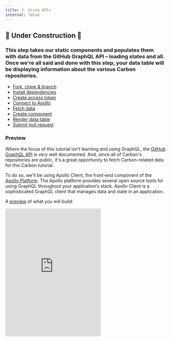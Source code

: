 ```yaml
---
title: 3. Using APIs
internal: false
---
```


## 🚧 Under Construction 🚧

### This step takes our static components and populates them with data from the GitHub GraphQL API – loading states and all. Once we're all said and done with this step, your data table will be displaying information about the various Carbon repositories.

<AnchorLinks>

- [Fork, clone & branch](#fork-clone--branch)
- [Install dependencies](#install-dependencies)
- [Create access token](#create-access-token)
- [Connect to Apollo](#create-access-token)
- [Fetch data](#fetch-data)
- [Create component](#create-component)
- [Render data table](#render-data-table)
- [Submit pull request](#submit-pull-request)

</AnchorLinks>

### Preview

Where the focus of this tutorial isn't learning and using GraphQL, the [GitHub GraphQL API](https://developer.github.com/v4/) is very well documented. And, since all of Carbon's repositories are public, it's a great opportunity to fetch Carbon-related data for this Carbon tutorial.

To do so, we'll be using Apollo Client, the front-end component of the [Apollo Platform](https://www.apollographql.com/docs/intro/platform). The Apollo platform provides several open source tools for using GraphQL throughout your application’s stack. Apollo Client is a sophisticated GraphQL client that manages data and state in an application.

A [preview](https://react-step-4--carbon-tutorial.netlify.com) of what you will build:

<Row>
  <Column offsetLg="4">
    <iframe
      height="400"
      title="Carbon Tutorial Step 3"
      src="https://react-step-4--carbon-tutorial.netlify.com"
      frameBorder="no"
      allowtransparency="true"
      allowFullScreen={true}
      class="bx--iframe bx--iframe--border"
    />
  </Column>
</Row>

## Fork, clone & branch

This tutorial has an accompanying GitHub repository called [carbon-tutorial](https://github.com/carbon-design-system/carbon-tutorial) that we'll use as a starting point for each step. If you haven't forked and cloned that repository yet, and haven't added the upstream remote, go ahead and do so by following the [step 1 instructions](/tutorial/react-step-1#fork-clone--branch).

### Branch

With your repository all set up, let's check out the branch for this tutorial step's starting point.

```bash
$ git fetch upstream
$ git checkout -b react-step-3 upstream/react-step-3
```

### Build & start app

Install the app's dependencies:

```bash
$ yarn
```

Then, start the app:

```bash
$ yarn start
```

You should see something similar to where the [previous step](/tutorial/react-step-2) left off. Stop your app with `CTRL-C` and let's get everything installed.

## Install dependencies

We'll need to install three new dependencies to incorporate Apollo into our application.

- `apollo-boost` - package containing everything you need to set up Apollo Client
- `graphql` - parses your GraphQL queries
- `react-apollo` - Apollo integration for React

Install them with the command:

```bash
$ yarn add apollo-boost graphql react-apollo
```

## Create access token

You'll need a personal access token from your GitHub account in order to make requests to the GitHub API. Check out [this guide](https://help.github.com/en/articles/creating-a-personal-access-token-for-the-command-line) to see how to get one.

When you get to the scope/permissions step, you can leave them all unchecked. We don't need any special permissions, we just need access to the public API.

Once you have your token, we need to put it in a place where create-react-app can use it. When your application is being built and developed, create-react-app will parse environmental variables in any file that ends with `.env` and make them available under `process.env.MY_VARIABLE`.

One caveat is that we need to start our variables with `REACT_APP_`. You can read more about environmental variables in [create-react-app's guide](https://facebook.github.io/create-react-app/docs/adding-custom-environment-variables).

Since we don't want to commit this file to git, we can put it in `.env.local` which is in our `.gitignore` list. Your file should just have a single line like this one, where the `x`s are replaced with your unique token.

```bash
REACT_APP_GITHUB_PERSONAL_ACCESS_TOKEN=xxxxxx
```

Go ahead and start your app with `yarn start`, or, if your app is running, you'll need to restart it to get access to this token.

## Connect to Apollo

The `react-apollo` library gives us a component that we need to put at the base of our application. Typically the best place for things that need to wrap the entire application is at the root of the application. For us, that's at `src/index.js`.

Add these two imports to `src/index.js`:

##### src/index.js

```javascript
import ApolloClient from 'apollo-boost';
import { ApolloProvider } from 'react-apollo';
```

Next, make your client by providing a URI for the GitHub GraphQL API as well as an authorization header using the environmental variable you just added to `.env.local`.

##### src/index.js

```javascript
const client = new ApolloClient({
  uri: 'https://api.github.com/graphql',
  headers: {
    authorization: `Bearer ${
      process.env.REACT_APP_GITHUB_PERSONAL_ACCESS_TOKEN
    }`,
  },
});
```

We can now make a new, `Root` component to pass into `ReactDOM.render` so that it's clear what's wrapping our application. At the same time, we'll pass in the client we just made as a prop to the `ApolloProvider` component. Replace:

```javascript
ReactDOM.render(
  <Router>
    <App />
  </Router>,
  document.getElementById('root')
);
```

With:

```javascript
const Root = () => (
  <ApolloProvider client={client}>
    <Router>
      <App />
    </Router>
  </ApolloProvider>
);
ReactDOM.render(<Root />, document.getElementById('root'));
```

## Fetch data

### Imports

Add the following imports at the top of `src/content/RepoPage/RepoPage.js`:

```javascript
import { gql } from 'apollo-boost';
import { Query } from 'react-apollo';
```

And then import `useState` by replacing `import React, { Component } from 'react';` with:

```javascript
import React, { Component, useState } from 'react';
```

Also, add `Link` and `DataTableSkeleton` to the Carbon import so it looks like:

```javascript
import {
  DataTable,
  DataTableSkeleton,
  Link,
  Pagination,
  TableContainer,
  Table,
  TableHead,
  TableRow,
  TableExpandHeader,
  TableHeader,
  TableBody,
  TableExpandRow,
  TableCell,
  TableExpandedRow,
} from 'carbon-components-react';
```

### Query

Next we'll assemble our GraphQL query to fetch only the data we need from the GraphQL API. We'll do this using the `gql` helper we just imported. The `gql` helper lets you write GraphQL queries using interpolated strings (backticks) in JavaScript. In addition, we'll be using the `Query` component from `react-apollo` which gives us some great information about our query's loading state in addition to the data.

If you'd like some more information regarding writing queries and using the Query component, we recommend [Apollo's documentation](https://www.apollographql.com/docs/tutorial/queries) on this topic.

```graphql
const REPO_QUERY = gql`
  query REPO_QUERY {
    # Let's use carbon as our organization
    organization(login: "carbon-design-system") {
      # We'll grab all the repositories in one go. To load more resources
      # continuously, see the advanced topics.
      repositories(first: 75, orderBy: { field: UPDATED_AT, direction: DESC }) {
        totalCount
        nodes {
          url
          homepageUrl
          issues(filterBy: { states: OPEN }) {
            totalCount
          }
          stargazers {
            totalCount
          }
          releases(first: 1) {
            totalCount
            nodes {
              name
            }
          }
          name
          updatedAt
          createdAt
          description
          id
        }
      }
    }
  }
`;
```

### Helpers

Below that, we'll define our table headers so they can be used both in the `DataTableSkeleton` and eventually the `DataTable` once we get our data. In addition, we'll define a `LinkList` component and a `getRowItems` helper that uses it to only pass down the rows.

Because we can use the list of headers we want to display between the `DataTableSkeleton` and `DataTable` components, it makes sense for us to define it in one place with the parent component.

Move the `headers` array out of the `RepoPage` component and place it immediately below the `REPO_QUERY` constant.

```javascript
const headers = [
  {
    key: 'name',
    header: 'Name',
  },
  {
    key: 'createdAt',
    header: 'Created',
  },
  {
    key: 'updatedAt',
    header: 'Updated',
  },
  {
    key: 'issueCount',
    header: 'Open Issues',
  },
  {
    key: 'stars',
    header: 'Stars',
  },
  {
    key: 'links',
    header: 'Links',
  },
];
```

Below that, add the `LinkList` and `getRowItems` helpers.

```javascript
const LinkList = ({ url, homepageUrl }) => (
  <ul style={{ display: 'flex' }}>
    <li>
      <Link href={url}>GitHub</Link>
    </li>
    {homepageUrl && (
      <li>
        <span>&nbsp;|&nbsp;</span>
        <Link href={homepageUrl}>Homepage</Link>
      </li>
    )}
  </ul>
);

const getRowItems = rows =>
  rows.map(row => ({
    ...row,
    key: row.id,
    stars: row.stargazers.totalCount,
    issueCount: row.issues.totalCount,
    createdAt: new Date(row.createdAt).toLocaleDateString(),
    updatedAt: new Date(row.updatedAt).toLocaleDateString(),
    links: <LinkList url={row.url} homepageUrl={row.homepageUrl} />,
  }));
```

### RepoPage component

We'll be using [React Hooks](https://reactjs.org/docs/hooks-intro.html) to manage our state. Hooks are a relatively new React API that allows us to author a React component's stateful logic in a function component rather than a class component. Using hooks means we don't need to worry about complex lifecycle methods.

The Query component from `react-apollo` lets us render different content based on the state of our request. When `loading` is true, we'll render the `DataTableSkeleton` component from `carbon-components-react`. If there's an issue, we'll render the corresponding error message.

Finally, if neither of those are true, it means we have our data! One nice advantage of GraphQL is that as long as there are no errors, we can be certain the properties on the data we requested aren't `undefined`.

To get there, rename the `RepoPage` class to `RepoTable` and create a new `RepoPage`.

```javascript
const RepoPage = () => {
  const [totalItems, setTotalItems] = useState(0);
  const [firstRowIndex, setFirstRowIndex] = useState(0);
  const [currentPageSize, setCurrentPageSize] = useState(10);

  return (
    <div className="bx--grid bx--grid--full-width bx--grid--no-gutter repo-page">
      <div className="bx--row repo-page__r1">
        <div className="bx--col-lg-16">Query goes here.</div>
      </div>
    </div>
  );
};
```

Once you save `RepoPage.js` you'll see an empty page with just the "Query goes here."

Now, replace `Query goes here.` with:

```javascript
<Query query={REPO_QUERY}>
  {({ loading, error, data: { organization } }) => {
    // Waiting for the request to complete
    if (loading)
      return (
        <DataTableSkeleton
          columnCount={headers.length + 1}
          rowCount={12}
          headers={headers}
        />
      );

    // Something went wrong with the data fetching
    if (error) return `Error! ${error.message}`;

    // If we're here, we've got our data!
    const { repositories } = organization;
    setTotalItems(repositories.totalCount);
    const rows = getRowItems(repositories.nodes);
    return (
      <>
        <Pagination
          totalItems={totalItems}
          backwardText="Previous page"
          forwardText="Next page"
          pageSize={currentPageSize}
          pageSizes={[5, 10, 15, 25]}
          itemsPerPageText="Items per page"
          onChange={({ page, pageSize }) => {
            if (pageSize !== currentPageSize) {
              setCurrentPageSize(pageSize);
            }
            setFirstRowIndex(pageSize * (page - 1));
          }}
        />
      </>
    );
  }}
</Query>
```

We're not rendering the table yet, but if you refresh the page, you'll see the data table skeleton while the data loads! Also, if you view your browser's network requests, you can see XHR request response to see what's getting returned to the browser.

_Note: We only pass the rows that we want our table to display, we can do this by slicing the our array of rows depending on the first item and the page size._

_Note: The Pagination component isn’t inherently connected in any way to the DataTable, we need to tell it what to do when a change occurs using the onChange prop. This includes both page size changes and displaying different rows._.

## Create component

Now we'll need to consume our fetched data. In React, we generally want to separate our data fetching logic from our presentational or visual content. We'll separate our visual content into the `RepoPage/RepoTable.js` file. It's important to keep in mind that because we only render our `RepoTable` when we have our data, we don't need to be as safe with `null`/`undefined` checking our individual row properties. We've established that they exist given the nature of our GraphQL query.

### Create file

Go ahead and create a new `RepoTable.js` file in `src/content/RepoPage`.

### Imports

Import the various components that we'll need to render our table at the top of `RepoTable.js`.

```javascript
import React from 'react';
import {
  DataTable,
  TableContainer,
  Table,
  TableHead,
  TableRow,
  TableExpandHeader,
  TableHeader,
  TableBody,
  TableExpandRow,
  TableCell,
  TableExpandedRow,
} from 'carbon-components-react';
```

### Component cleanup

The data table component and its pieces use a common React pattern called [render props](https://reactjs.org/docs/render-props.html). This a really powerful way for libraries to give developers control of rendering and manipulating their data.

We just need to pass in our row objects along with the headers for each column. In addition, we tell the data table how to render the headers and rows through the `render` prop. This prop takes a function that will receive as arguments the processed rows/headers in addition to some helper functions for rendering our table.

One common hurdle with the data table is how to access data that might be not correspond with a table column but is needed to compute the value of a cell that does. The data table component process and controls only the row properties which corresponds to headers (columns). Because of this, the `rows` object you get access to in the render prop function is _different_ than the one you passed in to the `rows` prop.

To handle this, we just need a simple look-up function to find the data we care about. We can normalize the data or just pass it right back as we do in the `getRowDescription` function.

Let's begin by creating a new `RepoTable` component with:

```javascript
const RepoTable = ({ rows, headers }) => {
  const getRowDescription = rowId => {
    const row = rows.find(({ id }) => id === rowId);
    return row ? row.description : '';
  };

  return ();
};

export default RepoTable;
```

Then, move the `<DataTable>` component out of the `RepoTable` class in `RepoPage.js` into the return statement in`RepoTable.js`.

At this point you can delete the `RepoTable` in `RepoPage.js` and your `RepoTable` in `RepoTable.js` should look like:

```javascript
const RepoTable = ({ rows, headers }) => {
  const getRowDescription = rowId => {
    const row = rows.find(({ id }) => id === rowId);
    return row ? row.description : '';
  };

  return (
    <DataTable
      rows={initialRows}
      headers={headers}
      render={({
        rows,
        headers,
        getHeaderProps,
        getRowProps,
        getTableProps,
      }) => (
        <TableContainer
          title="Carbon Repositories"
          description="A collection of public Carbon repositories.">
          <Table {...getTableProps()}>
            <TableHead>
              <TableRow>
                <TableExpandHeader />
                {headers.map(header => (
                  <TableHeader {...getHeaderProps({ header })}>
                    {header.header}
                  </TableHeader>
                ))}
              </TableRow>
            </TableHead>
            <TableBody>
              {rows.map(row => (
                <React.Fragment key={row.id}>
                  <TableExpandRow {...getRowProps({ row })}>
                    {row.cells.map(cell => (
                      <TableCell key={cell.id}>{cell.value}</TableCell>
                    ))}
                  </TableExpandRow>
                  <TableExpandedRow colSpan={headers.length + 1}>
                    <h1>Expandable row content</h1>
                    <p>Description here</p>
                  </TableExpandedRow>
                </React.Fragment>
              ))}
            </TableBody>
          </Table>
        </TableContainer>
      )}
    />
  );
};
```

We now need to wire up the data table to the render props. First, replace `initialRows` with `rows` now that the rows are coming in from props.

Delete the `<h1>Expandable row content</h1>` and modify the paragraph element below it to use the `getRowDescription` function.

```html
<p className="description">{getRowDescription(row.id)}</p>
```

_Note: The `getTableProps`, `getHeaderProps`, and `getRowProps` functions each tell the DataTable component to process and return the necessary props that are needed by the Table, Header and Row components respectively. We take the return of that function (an object containing the props) and [spread it out](https://reactjs.org/docs/jsx-in-depth.html#spread-attributes) into the component._.

## Render data table

As a final step, let's use our new data table in the repo page. in `RepoPage.js`, add the import:

```javascript
import RepoTable from './RepoTable';
```

And then inset the new `RepoTable` component in the line above `<Pagination`:

```javascript
<RepoTable
  headers={headers}
  rows={rows.slice(firstRowIndex, firstRowIndex + currentPageSize)}
/>
```

That's it! As final clean-up, modify the `carbon-components-react` imports to remove imports no longer needed in that file.

```javascript
import { Pagination, Link, DataTableSkeleton } from 'carbon-components-react';
```

## Submit pull request

We're going to submit a pull request to verify completion of this tutorial step and demonstrate a couple related concepts.

### Continuous integration (CI) check

Run the CI check to make sure we're all set to submit a pull request.

```bash
$ yarn ci-check
```

_Note: If the_ `ci-check` _is giving an error, it's likely that some of your source files are not properly formatted. This could happen if your text editor isn't formatting with Prettier on save. To get_ `ci-check` _to pass, run_ `yarn format`_ then re-run_ `yarn ci-check`_._

### Git commit & push

Before we can create a pull request, stage and commit all of your changes:

```bash
$ git add --all && git commit -m "feat(tutorial): complete step 3"
```

Then, push to your repository:

```bash
$ git push origin react-step-3
```

### Pull request (PR)

Finally, visit [carbon-tutorial](https://github.com/carbon-design-system/carbon-tutorial) to "Compare & pull request". In doing so, make sure that you are comparing to `react-step-3` into `base: react-step-3`.

_Note: Expect your tutorial step PRs to be reviewed by the Carbon team but not merged. We'll close your PR so we can keep the repository's remote branches pristine and ready for the next person!_
